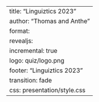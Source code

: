 ---
title: "Linguiztics 2023"
author: "Thomas and Anthe"
format:
  revealjs:
    incremental: true
    logo: quiz/logo.png
    footer: "Linguiztics 2023"
    transition: fade
    css: presentation/style.css
---